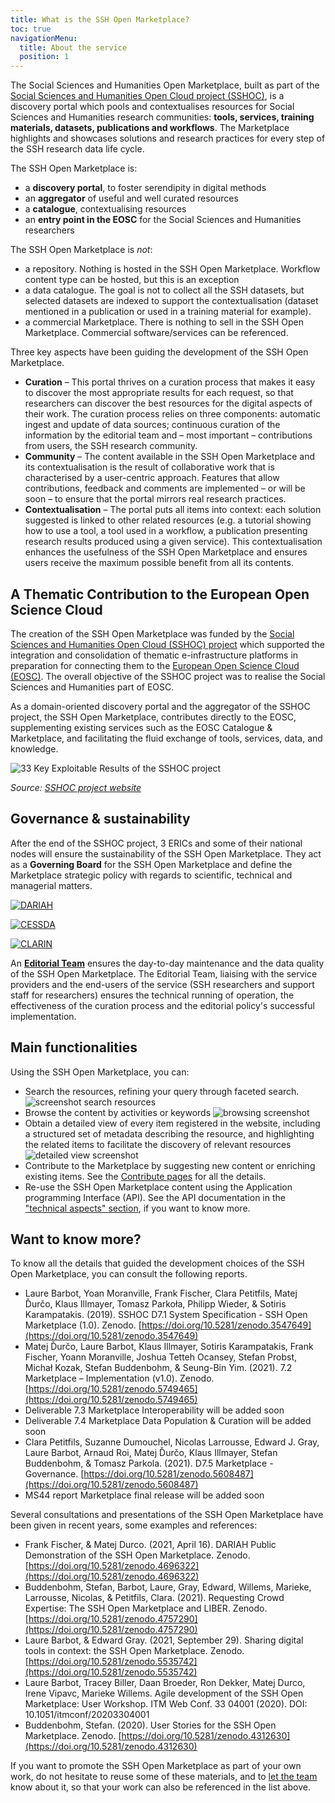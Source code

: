 ```yaml
---
title: What is the SSH Open Marketplace?
toc: true
navigationMenu:
  title: About the service
  position: 1
---
```


The Social Sciences and Humanities Open Marketplace, built as part of the
[Social Sciences and Humanities Open Cloud project (SSHOC)](https://www.sshopencloud.eu/), is a
discovery portal which pools and contextualises resources for Social Sciences and Humanities
research communities: **tools, services, training materials, datasets, publications and workflows**.
The Marketplace highlights and showcases solutions and research practices for every step of the SSH
research data life cycle.

The SSH Open Marketplace is:

- a **discovery portal**, to foster serendipity in digital methods
- an **aggregator** of useful and well curated resources
- a **catalogue**, contextualising resources
- an **entry point in the EOSC** for the Social Sciences and Humanities researchers

The SSH Open Marketplace is _not_:

- a repository. Nothing is hosted in the SSH Open Marketplace. Workflow content type can be hosted,
  but this is an exception
- a data catalogue. The goal is not to collect all the SSH datasets, but selected datasets are
  indexed to support the contextualisation (dataset mentioned in a publication or used in a training
  material for example).
- a commercial Marketplace. There is nothing to sell in the SSH Open Marketplace. Commercial
  software/services can be referenced.

Three key aspects have been guiding the development of the SSH Open Marketplace.

- **Curation** – This portal thrives on a curation process that makes it easy to discover the most
  appropriate results for each request, so that researchers can discover the best resources for the
  digital aspects of their work. The curation process relies on three components: automatic ingest
  and update of data sources; continuous curation of the information by the editorial team and –
  most important – contributions from users, the SSH research community.
- **Community** – The content available in the SSH Open Marketplace and its contextualisation is the
  result of collaborative work that is characterised by a user-centric approach. Features that allow
  contributions, feedback and comments are implemented – or will be soon – to ensure that the portal
  mirrors real research practices.
- **Contextualisation** – The portal puts all items into context: each solution suggested is linked
  to other related resources (e.g. a tutorial showing how to use a tool, a tool used in a workflow,
  a publication presenting research results produced using a given service). This contextualisation
  enhances the usefulness of the SSH Open Marketplace and ensures users receive the maximum possible
  benefit from all its contents.

## A Thematic Contribution to the European Open Science Cloud

The creation of the SSH Open Marketplace was funded by the
[Social Sciences and Humanities Open Cloud (SSHOC) project](https://cordis.europa.eu/project/id/823782)
which supported the integration and consolidation of thematic e-infrastructure platforms in
preparation for connecting them to the
[European Open Science Cloud (EOSC)](https://sshopencloud.eu/sshoc-eosc). The overall objective of
the SSHOC project was to realise the Social Sciences and Humanities part of EOSC.

As a domain-oriented discovery portal and the aggregator of the SSHOC project, the SSH Open
Marketplace, contributes directly to the EOSC, supplementing existing services such as the EOSC
Catalogue & Marketplace, and facilitating the fluid exchange of tools, services, data, and
knowledge.

![33 Key Exploitable Results of the SSHOC project](/assets/cms/images/33sshockers.png)

_Source:
[SSHOC project website](https://www.sshopencloud.eu/news/33-shocing-key-exploitable-results-support-your-research-ssh-and-beyond)_

## Governance & sustainability

After the end of the SSHOC project, 3 ERICs and some of their national nodes will ensure the
sustainability of the SSH Open Marketplace. They act as a **Governing Board** for the SSH Open
Marketplace and define the Marketplace strategic policy with regards to scientific, technical and
managerial matters.

<div style={{ display: 'grid', gap: 'var(--space-4)', gridTemplateColumns: 'repeat(3, 1fr)' }}>

[![DARIAH](/assets/cms/images/dariah-eu-logo.png)](https://dariah.eu)

[![CESSDA](/assets/cms/images/cessda-logo.png)](https://www.cessda.eu)

[![CLARIN](/assets/cms/images/clarin-logo.png)](https://clarin.eu)

</div>

An **[Editorial Team](/about/team)** ensures the day-to-day maintenance and the data quality of the
SSH Open Marketplace. The Editorial Team, liaising with the service providers and the end-users of
the service (SSH researchers and support staff for researchers) ensures the technical running of
operation, the effectiveness of the curation process and the editorial policy's successful
implementation.

## Main functionalities

Using the SSH Open Marketplace, you can:

- Search the resources, refining your query through faceted search.
  ![screenshot search resources](/assets/cms/images/search-refine-screenshot.png)
- Browse the content by activities or keywords
  ![browsing screenshot](/assets/cms/images/browse_activities_screenshot.png)
- Obtain a detailed view of every item registered in the website, including a structured set of
  metadata describing the resource, and highlighting the related items to facilitate the discovery
  of relevant resources
  ![detailed view screenshot](/assets/cms/images/details-related-screenshot.jpg)
- Contribute to the Marketplace by suggesting new content or enriching existing items. See the
  [Contribute pages](/contribute/overview) for all the details.
- Re-use the SSH Open Marketplace content using the Application programming Interface (API). See the
  API documentation in the ["technical aspects" section](/about/implementation), if you want to know
  more.

## Want to know more?

To know all the details that guided the development choices of the SSH Open Marketplace, you can
consult the following reports.

- Laure Barbot, Yoan Moranville, Frank Fischer, Clara Petitfils, Matej Ďurčo, Klaus Illmayer, Tomasz
  Parkoła, Philipp Wieder, & Sotiris Karampatakis. (2019). SSHOC D7.1 System Specification - SSH
  Open Marketplace (1.0). Zenodo.
  [https://doi.org/10.5281/zenodo.3547649](https://doi.org/10.5281/zenodo.3547649)
- Matej Ďurčo, Laure Barbot, Klaus Illmayer, Sotiris Karampatakis, Frank Fischer, Yoann Moranville,
  Joshua Tetteh Ocansey, Stefan Probst, Michał Kozak, Stefan Buddenbohm, & Seung-Bin Yim. (2021).
  7.2 Marketplace – Implementation (v1.0). Zenodo.
  [https://doi.org/10.5281/zenodo.5749465](https://doi.org/10.5281/zenodo.5749465)
- Deliverable 7.3 Marketplace Interoperability will be added soon
- Deliverable 7.4 Marketplace Data Population & Curation will be added soon
- Clara Petitfils, Suzanne Dumouchel, Nicolas Larrousse, Edward J. Gray, Laure Barbot, Arnaud Roi,
  Matej Ďurčo, Klaus Illmayer, Stefan Buddenbohm, & Tomasz Parkola. (2021). D7.5 Marketplace -
  Governance. [https://doi.org/10.5281/zenodo.5608487](https://doi.org/10.5281/zenodo.5608487)
- MS44 report Marketplace final release will be added soon

Several consultations and presentations of the SSH Open Marketplace have been given in recent years,
some examples and references:

- Frank Fischer, & Matej Durco. (2021, April 16). DARIAH Public Demonstration of the SSH Open
  Marketplace. Zenodo.
  [https://doi.org/10.5281/zenodo.4696322](https://doi.org/10.5281/zenodo.4696322)
- Buddenbohm, Stefan, Barbot, Laure, Gray, Edward, Willems, Marieke, Larrousse, Nicolas, &
  Petitfils, Clara. (2021). Requesting Crowd Expertise: The SSH Open Marketplace and LIBER. Zenodo.
  [https://doi.org/10.5281/zenodo.4757290](https://doi.org/10.5281/zenodo.4757290)
- Laure Barbot, & Edward Gray. (2021, September 29). Sharing digital tools in context: the SSH Open
  Marketplace. Zenodo.
  [https://doi.org/10.5281/zenodo.5535742](https://doi.org/10.5281/zenodo.5535742)
- Laure Barbot, Tracey Biller, Daan Broeder, Ron Dekker, Matej Durco, Irene Vipavc, Marieke Willems.
  Agile development of the SSH Open Marketplace: User Workshop. ITM Web Conf. 33 04001 (2020). DOI:
  10.1051/itmconf/20203304001
- Buddenbohm, Stefan. (2020). User Stories for the SSH Open Marketplace. Zenodo.
  [https://doi.org/10.5281/zenodo.4312630](https://doi.org/10.5281/zenodo.4312630)

If you want to promote the SSH Open Marketplace as part of your own work, do not hesitate to reuse
some of these materials, and to [let the team](/about/team) know about it, so that your work can
also be referenced in the list above.

